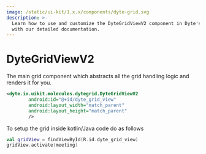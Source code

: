 ```yaml
---
image: /static/ui-kit/1.x.x/components/dyte-grid.svg
description: >-
  Learn how to use and customize the DyteGridViewV2 component in Dyte's Android
  with our detailed documentation.
---
```


# DyteGridViewV2

The main grid component which abstracts all the grid handling logic and renders
it for you.

```xml
<dyte.io.uikit.molecules.dytegrid.DyteGridViewV2
        android:id="@+id/dyte_grid_view"
        android:layout_width="match_parent"
        android:layout_height="match_parent"
        />
```

To setup the grid inside kotlin/Java code do as follows

```kotlin
val gridView = findViewById(R.id.dyte_grid_view)
gridView.activate(meeting)
```

<head>
  <title>Android DyteGridViewV2</title>
</head>
